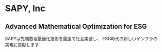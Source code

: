 # SAPY, Inc
## Advanced Mathematical Optimization for ESG

SAPYは先端数理最適化技術を最速で社会実装し、
ESG時代の新しいインフラの実現に貢献します


